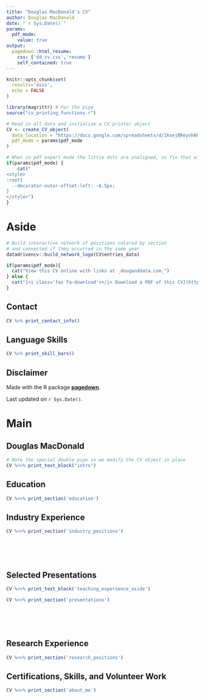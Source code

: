 ```yaml
---
title: "Douglas MacDonald's CV"
author: Douglas MacDonald
date: "`r Sys.Date()`"
params:
  pdf_mode:
    value: true
output:
  pagedown::html_resume:
    css: ['dd_cv.css','resume']
    self_contained: true
---
```


```r
knitr::opts_chunk$set(
  results='asis', 
  echo = FALSE
)

library(magrittr) # For the pipe
source("cv_printing_functions.r")

# Read in all data and initialize a CV printer object
CV <- create_CV_object(
  data_location = "https://docs.google.com/spreadsheets/d/1kxejBReyvh6OfwGeKigqNBc0IedtHb6tLI3fjuCL5E8/edit?usp=sharing",  
  pdf_mode = params$pdf_mode
)

```


```r
# When in pdf export mode the little dots are unaligned, so fix that with some conditional CSS.
if(params$pdf_mode) {
    cat("
<style>
:root{
  --decorator-outer-offset-left: -6.5px;
}
</style>")
}
```


Aside
================================================================================

```r
# Build interactive network of positions colored by section
# and connected if they occurred in the same year
datadrivencv::build_network_logo(CV$entries_data)
```


```r
if(params$pdf_mode){
  cat("View this CV online with links at _douganddata.com_")
} else {
  cat("[<i class='fas fa-download'></i> Download a PDF of this CV](https://github.com/doug2mac/doug_cv/raw/main/cv.pdf)")
}
```

Contact {#contact}
--------------------------------------------------------------------------------

```r
CV %>% print_contact_info()
```



Language Skills {#skills}
--------------------------------------------------------------------------------

```r
CV %>% print_skill_bars()
```



Disclaimer {#disclaimer}
--------------------------------------------------------------------------------

Made with the R package [**pagedown**](https://github.com/rstudio/pagedown). 

Last updated on `r Sys.Date()`.



Main
================================================================================

Douglas MacDonald {#title}
--------------------------------------------------------------------------------

```r
# Note the special double pipe so we modify the CV object in place
CV %<>% print_text_block("intro") 
```



Education {data-icon=graduation-cap data-concise=true}
--------------------------------------------------------------------------------

```r
CV %<>% print_section('education')
```




Industry Experience {data-icon=suitcase}
--------------------------------------------------------------------------------

```r
CV %<>% print_section('industry_positions')
```

<!-- These breaks just force a new page so section doesnt get cut off -->
<br>
<br>
<br>

Selected Presentations {data-icon=chalkboard-teacher}
--------------------------------------------------------------------------------

::: aside
```r
CV %<>% print_text_block('teaching_experience_aside')
```
:::
```r
CV %<>% print_section('presentations')
```

<!-- These breaks just force a new page so section doesnt get cut off -->
<br>
<br>
<br>

Research Experience {data-icon=laptop}
--------------------------------------------------------------------------------

```r
CV %<>% print_section('research_positions')
```

Certifications, Skills, and Volunteer Work {data-icon=chart-line}
--------------------------------------------------------------------------------

```r
CV %<>% print_section('about_me')
```
